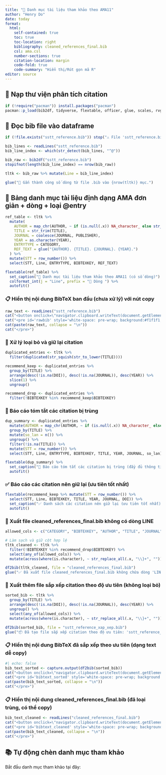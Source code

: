 ```yaml
---
title: "📖 Danh mục tài liệu tham khảo theo AMA11"
author: "Henry Do"
date: today
format:
  html:
    self-contained: true
    toc: true
    toc-location: right
    bibliography: cleaned_references_final.bib
    csl: ama.csl
    number-sections: true
    citation-location: margin
    code-fold: true
    code-summary: "Hiển thị/Rút gọn mã R"
editor: source
---
```


## 📆 Nạp thư viện phân tích citation
```r
if (!require("pacman")) install.packages("pacman")
pacman::p_load(bib2df, tidyverse, flextable, officer, glue, scales, rvg, forcats, citr)
```

## 📂 Đọc bib file vào dataframe
```r
if (!file.exists("sstt_reference.bib")) stop("⚠️ File 'sstt_reference.bib' không tồn tại!")

bib_lines <- readLines("sstt_reference.bib")
bib_line_index <- which(str_detect(bib_lines, "^@"))

bib_raw <- bib2df("sstt_reference.bib")
stopifnot(length(bib_line_index) == nrow(bib_raw))

tltk <- bib_raw %>% mutate(Line = bib_line_index)

glue("📎 Gắn thành công số dòng từ file .bib vào {nrow(tltk)} mục.")
```

## 🔖 Bảng danh mục tài liệu định dạng AMA đơn giản + dòng + loại @entry
```r
ref_table <- tltk %>%
  mutate(
    AUTHOR = map_chr(AUTHOR, ~ if (is.null(.x)) NA_character_ else str_c(.x, collapse = ", ")),
    TITLE = str_trim(TITLE),
    JOURNAL = coalesce(JOURNAL, PUBLISHER),
    YEAR = as.character(YEAR),
    ENTRYTYPE = CATEGORY,
    REF_TEXT = glue("{AUTHOR}. {TITLE}. {JOURNAL}. {YEAR}.")
  ) %>%
  mutate(STT = row_number()) %>%
  select(STT, Line, ENTRYTYPE, BIBTEXKEY, REF_TEXT)

flextable(ref_table) %>%
  set_caption("📖 Danh mục tài liệu tham khảo theo AMA11 (có số dòng)") %>%
  colformat_int(j = "Line", prefix = "📄 Dòng ") %>%
  autofit()
```

### 📋 Hiển thị nội dung BibTeX ban đầu (chưa xử lý) với nút copy
```r
raw_text <- readLines("sstt_reference.bib")
cat("<button onclick=\"navigator.clipboard.writeText(document.getElementById('rawbib').innerText)\">📋 Copy BibTeX</button>")
cat("<pre id='rawbib' style='white-space: pre-wrap; background:#f1f1f1; padding:1em; border:1px solid #ddd;'>")
cat(paste(raw_text, collapse = "\n"))
cat("</pre>")
```

### 🧹 Xử lý loại bỏ và giữ lại citation
```r
duplicated_entries <- tltk %>%
  filter(duplicated(str_squish(str_to_lower(TITLE))))

recommend_keep <- duplicated_entries %>%
  group_by(TITLE) %>%
  arrange(desc(!is.na(DOI)), desc(!is.na(JOURNAL)), desc(YEAR)) %>%
  slice(1) %>%
  ungroup()

recommend_drop <- duplicated_entries %>%
  filter(!BIBTEXKEY %in% recommend_keep$BIBTEXKEY)
```

### 🧾 Báo cáo tóm tắt các citation bị trùng

```r
dup_summary <- duplicated_entries %>%
  mutate(AUTHOR = map_chr(AUTHOR, ~ if (is.null(.x)) NA_character_ else str_c(.x, collapse = ", ")), ENTRYTYPE = CATEGORY) %>%
  group_by(TITLE) %>%
  mutate(so_lan = n()) %>%
  ungroup() %>%
  filter(!is.na(TITLE)) %>%
  mutate(STT = row_number()) %>%
  select(STT, Line, ENTRYTYPE, BIBTEXKEY, TITLE, YEAR, JOURNAL, so_lan)

flextable(dup_summary) %>%
  set_caption("🧾 Báo cáo tóm tắt các citation bị trùng (đầy đủ thông tin)") %>%
  autofit()
```

### ✅ Báo cáo các citation nên giữ lại (ưu tiên tốt nhất)
```r
flextable(recommend_keep %>% mutate(STT = row_number()) %>% 
  select(STT, Line, BIBTEXKEY, TITLE, YEAR, JOURNAL, DOI)) %>%
  set_caption("✅ Danh sách các citation nên giữ lại (ưu tiên tốt nhất)") %>%
  autofit()
```

### 💾 Xuất file cleaned_references_final.bib không có dòng LINE
```r
allowed_cols <- c("CATEGORY", "BIBTEXKEY", "AUTHOR", "TITLE", "JOURNAL", "YEAR", "VOLUME", "NUMBER", "PAGES", "DOI", "PUBLISHER", "BOOKTITLE", "EDITOR", "URL", "NOTE")

# Làm sạch và giữ cột hợp lệ
tltk_cleaned <- tltk %>% 
  filter(!BIBTEXKEY %in% recommend_drop$BIBTEXKEY) %>% 
  select(any_of(allowed_cols)) %>%
  mutate(across(where(is.character), ~ str_replace_all(.x, "\\}+", "")))

df2bib(tltk_cleaned, file = "cleaned_references_final.bib")
glue("✅ Đã xuất file cleaned_references_final.bib không chứa dòng 'LINE' và cột không hợp lệ")
```

### 📁 Xuất thêm file sắp xếp citation theo độ ưu tiên (không loại bỏ)
```r
sorted_bib <- tltk %>%
  group_by(TITLE) %>%
  arrange(desc(!is.na(DOI)), desc(!is.na(JOURNAL)), desc(YEAR)) %>%
  ungroup() %>%
  select(any_of(allowed_cols)) %>%
  mutate(across(where(is.character), ~ str_replace_all(.x, "\\}+", "")))

df2bib(sorted_bib, file = "sstt_reference_xap_xep.bib")
glue("📦 Đã tạo file sắp xếp citation theo độ ưu tiên: 'sstt_reference_xap_xep.bib'")
```

### 📋 Hiển thị nội dung BibTeX đã sắp xếp theo ưu tiên (dạng text dễ copy)
```r
#| echo: false
bib_text_sorted <- capture.output(df2bib(sorted_bib))
cat("<button onclick=\"navigator.clipboard.writeText(document.getElementById('bibtext_sorted').innerText)\">📋 Copy BibTeX</button>")
cat("<pre id='bibtext_sorted' style='white-space: pre-wrap; background:#f9f9f9; padding:1em; border:1px solid #ddd;'>")
cat(paste(bib_text_sorted, collapse = "\n"))
cat("</pre>")
```

### 📋 Hiển thị nội dung cleaned_references_final.bib (đã loại trùng, có thể copy)
```r
bib_text_cleaned <- readLines("cleaned_references_final.bib")
cat("<button onclick=\"navigator.clipboard.writeText(document.getElementById('bibtext_cleaned').innerText)\">📋 Copy BibTeX</button>")
cat("<pre id='bibtext_cleaned' style='white-space: pre-wrap; background:#f1fff1; padding:1em; border:1px solid #ccc;'>")
cat(paste(bib_text_cleaned, collapse = "\n"))
cat("</pre>")
```

## 📚 Tự động chèn danh mục tham khảo

Bắt đầu danh mục tham khảo tại đây:

::: {.references}
:::
